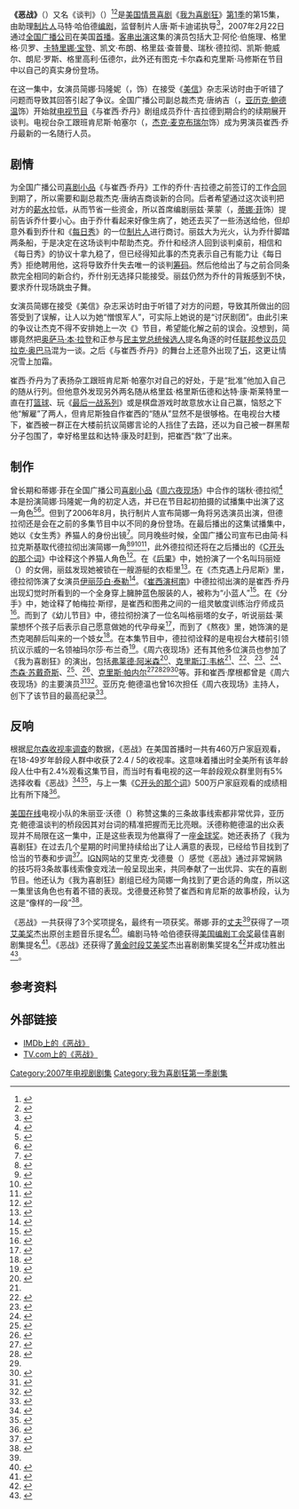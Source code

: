 {{noteTA
|G1=Movie
|G2=Show
|T=zh-cn:恶战; zh-tw:惡戰; zh-hk:惡戰;
|1=zh-cn:我为喜剧狂; zh-tw:超級製作人; zh-hk:娛樂揸Fit人;
|2=zh-hk:嘉芙蓮娜·寶頓;zh-cn:卡特里娜·宝登
|3=zh-hk:珍·嘉露絲姬;zh-cn=简·科拉克斯基;
|4=zh-cn:奥巴马; zh-tw:歐巴馬; zh-hk:奧巴馬;
|5=zh-cn:贝拉克; zh-tw:巴拉克; zh-hk:巴拉克;
|6=zh:奥萨马·本·拉登; zh-tw:奧薩瑪·賓·拉登; zh-hk:奧薩瑪·賓·拉登; zh-cn:奥萨马·本·拉登; zh-sg:奥薩瑪·拉登;
}}
{{Infobox television episode
| Title        = 恶战<br>Hard Ball
| Series       = [[我为喜剧狂|我为喜剧狂]]
| Image        =  <!-- No-free image with insufficient rationale [[Image:30_Rock_season_1_episode_15.png|250px]] -->
| Caption      = Jenna appearing on ''[[Hardball_with_Chris_Matthews|Hardball with Chris Matthews]]''.
| Season       = 1
| Episode      = 15
| Airdate      = {{Start date|2007|02|22}}
| Production   = 115
| Writer       = {{link-en|马特·哈伯德|Matt Hubbard}}
| Director     = {{link-en|唐·斯卡迪诺|Don Scardino}}
| Photographer = 瓦尼亚·西恩祖尔（{{lang|en|Vanja Černjul}}）
| Guests       = *[[大卫·阿伦·伯施理|大卫·阿伦·伯施理]]饰阿兰（{{lang|en|阿伦}}）
*格里格·贝罗（{{lang|en|Gregg Bello}}）饰每日秀制片人
*[[卡特里娜·宝登|卡特里娜·宝登]]饰施乐·泽洛克斯（{{lang|en|Cerie Xerox}}）
*凯文·布朗（{{lang|en|Kevin Brown}}）饰达特·康·斯莱特里（{{lang|en|Dot Com Slattery}}）
*{{link-en|图克·卡尔森|Tucker Carlson}}以自己的真实身份登场
*格里兹·查普曼（{{lang|en|Grizz Chapman}}）饰格里兹·格里斯伍德（{{lang|en|Grizz Griswold}}）
*{{link-en|瑞秋·德拉彻|Rachel Dratch}}饰玛尔莎·布兰奇（{{lang|en|Martha Blanch}}）
*{{link-en|克里斯·马修斯|Chris Matthews}}以自己的真实身份登场
*{{link-en|凯斯·鲍威尔|Keith Powell}}饰图弗·斯帕洛克
*朗尼·罗斯（{{lang|en|Lonny Ross}}）饰乔什·吉拉德（{{lang|en|Josh Girard}}）
*格里高利·伍德尔（{{lang|en|Gregory Wooddell}}）饰麦克（{{lang|en|Mike}}）
| Episode list = [[我为喜剧狂_(第1季)|《我为喜剧狂》 (第1季)]]<br>[[我为喜剧狂剧集列表|我为喜剧狂剧集列表]]
| Prev         = [[C开头的那个词|C开头的那个词]]
| Next         = [[源头奖_(我为喜剧狂)|源头奖]]
}}

'''《恶战》'''（{{lang-en|''Hard Ball''}}）又名《谈判》（{{lang-en|''Negotiation''}}）<ref name="115alttitle">{{cite web|url=http://uk.tv.ign.com/objects/883/883326.html |title=Negotiation |accessdate=2013-08-08 |publisher=''IGN'' |archiveurl=https://web.archive.org/web/20120209221316/http://uk.tv.ign.com/objects/883/883326.html |archivedate=2012-02-09 |deadurl=yes }}</ref><ref name="115alttitle_2">{{cite web|url=http://www.wga.org/awards/awardssub.aspx?id=1516#tv |title=Writers Guild Awards |accessdate=2013-01-17 |publisher=''Writers Guild of America, West'' |archiveurl=https://web.archive.org/web/20130117005725/http://www.wga.org/awards/awardssub.aspx?id=1516 |archivedate=2013-01-17 |deadurl=yes }}</ref>是[[美国|美国]][[情景喜剧|情景喜剧]]《[[我为喜剧狂|我为喜剧狂]]》[[我为喜剧狂_(第1季)|第1季]]的第15集，由助理[[制片人|制片人]]马特·哈伯德[[编剧|编剧]]，监督制片人唐·斯卡迪诺执导<ref name="sreen">{{cite web|url=http://www.screenrush.co.uk/television/television-813/season-2600/ |title=30 Rock: Episodes |publisher=Screenrush (AlloCiné) |accessdate=2013-07-28 |location=London |archiveurl=https://web.archive.org/web/20120730001543/http://www.screenrush.co.uk/television/television-813/season-2600/ |archivedate=2012-07-30 |deadurl=no }}</ref>，2007年2月22日通过[[全国广播公司|全国广播公司]]在美国[[首演|首播]]。[[友情客串|客串出演]]这集的演员包括大卫·阿伦·伯施理、格里格·贝罗、[[卡特里娜·宝登|卡特里娜·宝登]]、凯文·布朗、格里兹·查普曼、瑞秋·德拉彻、凯斯·鲍威尔、朗尼·罗斯、格里高利·伍德尔，此外还有图克·卡尔森和克里斯·马修斯在节目中以自己的真实身份登场。

在这一集中，女演员简娜·玛隆妮（{{lang|en|Jenna Maroney}}，{{link-en|简·科拉克斯基|Jane Krakowski}}饰）在接受《[[美信|美信]]》杂志采访时由于听错了问题而导致其回答引起了争议。全国广播公司副总裁杰克·唐纳吉（{{lang|en|Jack Donaghy}}，[[亚历克·鲍德温|亚历克·鲍德温]]饰）开始就[[电视节目|电视节目]]《{{lang|en|TGS}}与崔西·乔丹》剧组成员乔什·吉拉德到期合约的续期展开谈判。电视台杂工跟班肯尼斯·帕塞尔（{{lang|en|Kenneth Parcell}}，[[杰克·麦克布瑞尔|杰克·麦克布瑞尔]]饰）成为男演员崔西·乔丹最新的一名随行人员。

==剧情==
为全国广播公司[[喜剧小品|喜剧小品]]《{{lang|en|TGS}}与崔西·乔丹》工作的乔什·吉拉德之前签订的工作[[合同|合同]]到期了，所以需要和副总裁杰克·唐纳吉商谈新的合同。后者希望通过这次谈判把对方的[[薪水|薪水]]拉低，从而节省一些资金，所以首席编剧丽兹·莱蒙（{{lang|en|Liz Lemon}}，[[蒂娜·菲|蒂娜·菲]]饰）提前告诉乔什要小心。由于乔什看起来好像生病了，她还去买了一些汤送给他，但却意外看到乔什和《[[每日秀|每日秀]]》的一位[[制片人|制片人]]进行商讨。丽兹大为光火，认为乔什脚踏两条船，于是决定在这场谈判中帮助杰克。乔什和经济人回到谈判桌前，相信和《每日秀》的协议十拿九稳了，但已经得知此事的杰克表示自己有能力让《每日秀》拒绝聘用他，这将导致乔什失去唯一的谈判[[筹码|筹码]]。然后他给出了与之前合同条款完全相同的新合约，乔什别无选择只能接受。丽兹仍然为乔什的背叛感到不快，要求乔什现场跳虫子舞。

女演员简娜在接受《美信》杂志采访时由于听错了对方的问题，导致其所做出的回答受到了误解，让人以为她“憎恨军人”，可实际上她说的是“讨厌剧团”。由此引来的争议让杰克不得不安排她上一次《{{link-en|与克里斯·马修斯的恶战|Hardball with Chris Matthews}}》节目，希望能化解之前的误会。没想到，简娜竟然把[[奥萨马·本·拉登|奥萨马·本·拉登]]和正参与[[民主党_(美国)|民主党]][[美国总统|总统]][[候选人|候选人]]提名角逐的时任[[联邦参议员|联邦参议员]][[贝拉克·奥巴马|贝拉克·奥巴马]]混为一谈。之后《{{lang|en|TGS}}与崔西·乔丹》的舞台上还意外出现了[[卐|卐]]，这更让情况雪上加霜。

崔西·乔丹为了表扬杂工跟班肯尼斯·帕塞尔对自己的好处，于是“批准”他加入自己的随从行列。但他意外发现另外两名随从格里兹·格里斯伍德和达特·康·斯莱特里一直在打[[篮球|篮球]]、玩《[[最后一战系列|最后一战系列]]》或是棋盘游戏时故意放水让自己赢，恼怒之下他“解雇”了两人，但肯尼斯独自作崔西的“随从”显然不是很够格。在电视台大楼下，崔西被一群正在大楼前抗议简娜言论的人挡住了去路，还以为自己被一群黑帮分子包围了，幸好格里兹和达特·康及时赶到，把崔西“救”了出来。

==制作==
曾长期和蒂娜·菲在全国广播公司[[喜剧小品|喜剧小品]]《[[周六夜现场|周六夜现场]]》中合作的瑞秋·德拉彻<ref>{{cite news|first=Christopher |last=Goodwin |url=http://www.theguardian.com/lifeandstyle/2008/may/11/women.television |title=And funny with it |accessdate=2013-07-31 |date=2008-05-11 |work=The Guardian |archiveurl=https://web.archive.org/web/20090225222859/http://www.guardian.co.uk/lifeandstyle/2008/may/11/women.television |archivedate=2009-02-25 |deadurl=no }}</ref>本是扮演简娜·玛隆妮一角的初定人选，并已在节目起初拍摄的试播集中出演了这一角色<ref>{{cite news|first=Justin |last=Ravitz |title=Unemployment’s a Downer for ''SNL''-er Dratch |url=http://nymag.com/news/intelligencer/45792/ |publisher=''New York Magazine'' |date=2008-04-07 |accessdate=2013-07-28 |archiveurl=https://web.archive.org/web/20121013011052/http://nymag.com/news/intelligencer/45792/ |archivedate=2012-10-13 |deadurl=no }}</ref><ref name="ew fine">{{cite news|first=Kristen |last=Baldwin |url=http://www.ew.com/ew/article/0,,20033897_2,00.html |title=One Fine Fey |accessdate=2013-07-31 |date=2007-04-10 |work=Entertainment Weekly |page=2 |archiveurl=https://web.archive.org/web/20121018010111/http://www.ew.com/ew/article/0%2C%2C20033897_2%2C00.html |archivedate=2012-10-18 |deadurl=no }}</ref>。但到了2006年8月，执行制片人{{link-en|洛恩·迈克尔斯|Lorne Michaels}}宣布简娜一角将另选演员出演，但德拉彻还是会在之前的多集节目中以不同的身份登场。在最后播出的这集试播集中，她以《女生秀》养猫人的身份出镜<ref name="michaelsaboutdratch">{{cite news|first=Michael |last=Schneider |title=Inside Move: Dratch latched to multiple ''Rock'' roles |url=http://variety.com/2006/scene/news/inside-move-dratch-latched-to-multiple-rock-roles-1200342025/ |publisher=''Variety'' |date=2006-08-14 |accessdate=2013-07-28 |archiveurl=https://web.archive.org/web/20120516190758/http://www.variety.com/index.asp?layout=story&articleID=VR1117948462&cs=1 |archivedate=2012-05-16 |deadurl=no }}</ref>。同月晚些时候，全国广播公司宣布已由简·科拉克斯基取代德拉彻出演简娜一角<ref name="dratchout">{{cite news|url=http://www.zap2it.com/tv/news/zap-janekrakowskijoins30rock,0,1779072.story?coll=zap-tv-headlines |title='Ally' Cat Krakowski Joins '30 Rock' |accessdate=2013-07-28 |date=2006-08-17 |publisher=Zap2it |archiveurl=https://web.archive.org/web/20120927030648/http://www.zap2it.com/tv/news/zap-janekrakowskijoins30rock%2C0%2C1779072.story?coll=zap-tv-headlines |archivedate=2012-09-27 |deadurl=yes }}</ref><ref name="dratchout_2">{{cite news|first=Joel |last=Keller |title=Jane Krakowski added to ''30 Rock'' |url=http://www.aoltv.com/2006/08/17/jane-krakowski-added-to-30-rock/ |publisher=''AOL'' TV Squad |date=2008-08-17 |accessdate=2013-07-28 |archiveurl=https://web.archive.org/web/20120813214025/http://www.aoltv.com/2006/08/17/jane-krakowski-added-to-30-rock/ |deadurl=no |archivedate=2012-08-13 }}</ref><ref name="dratchout_3">{{cite news|first=Colin |last=Mahan |title=''30 Rock'' adds Jane Krakowski |url=http://www.tv.com/news/30-rock-adds-jane-krakowski--5917/ |publisher=TV.com |date=2006-08-16 |accessdate=2013-07-28 |archiveurl=https://web.archive.org/web/20080615234403/http://www.tv.com/ally-mcbeal/show/168/story/5917.htmlom_act%3Dconvert%26om_clk%3Dheadlinessh |archivedate=2008-06-15 |deadurl=yes }}</ref><ref>{{cite news|first=Rebecca |last=Traister |url=http://www.salon.com/life/broadsheet/2010/04/14/tina_fey_backlash/ |title=The Tina Fey backlash |accessdate=2013-07-31 |date=2010-04-14 |publisher=Salon.com |archiveurl=https://web.archive.org/web/20110820213538/http://www.salon.com/life/broadsheet/2010/04/14/tina_fey_backlash |archivedate=2011-08-20 |deadurl=no }}</ref>，此外德拉彻还将在之后播出的《[[C开头的那个词|C开头的那个词]]》中诠释这个养猫人角色<ref name="plotreference">{{cite episode |title=Pilot |episodelink=试播集 (我为喜剧狂) |series=30 Rock |credits=Writer: Tina Fey; Director: Adam Bernstein |network=NBC Universal |station=NBC |airdate=2006-10-11 |season=1 |number=1}}</ref>。在《[[后果_(我为喜剧狂)|后果]]》中，她扮演了一个名叫玛丽娅（{{lang|en|Maria}}）的女佣，丽兹发现她被锁在一艘游艇的衣柜里<ref name="theaftermath">{{cite episode |title=The Aftermath |series=30 Rock |serieslink=我为喜剧狂 |credits=Writer: Tina Fey; Director: Adam Bernstein |network=NBC Universal |station=NBC |airdate=2006-10-18 |season=1 |number=2}}</ref>。在《杰克遇上丹尼斯》里，德拉彻饰演了女演员[[伊丽莎白·泰勒|伊丽莎白·泰勒]]<ref>{{cite episode |title=Jack Meets Dennis |series=30 Rock |credits=Writer: Jack Burditt; Director: Juan J. Campanella |network=NBC Universal |station=NBC |airdate=2006-11-30 |season=1 |number=6}}</ref>。《[[崔西演柯南|崔西演柯南]]》中德拉彻出演的是崔西·乔丹出现幻觉时所看到的一个全身穿上臃肿蓝色服装的人，被称为“小蓝人”<ref name="tracydoesconan">{{cite episode |title=Tracy Does Conan|series=30 Rock |credits=Writer: Tina Fey; Director: Adam Bernstein |network[NBC Universal |station=NBC |airdate=2006-12-07 |season=1 |number=7}}</ref>。在《分手》中，她诠释了帕梅拉·斯缪，是崔西和图弗之间的一组灵敏度训练治疗师成员<ref name="break">{{cite web|url=http://www.imdb.com/title/tt0905647/ |title="30 Rock" The Break-Up (2006) |accessdate=2013-08-01 |publisher=IMDb |archiveurl=https://web.archive.org/web/20120802103415/http://www.imdb.com/title/tt0905647/ |archivedate=2012-08-02 |deadurl=no }}</ref>。而到了《幼儿节目》中，德拉彻扮演了一位名叫格丽塔的女子，听说丽兹·莱蒙想怀个孩子后表示自己愿意做她的代孕母亲<ref name="baby show">{{cite episode |title=The Baby Show |series=30 Rock |credits=Writer: Jack Burditt; Director: Michael Engler |network=NBC Universal |station=NBC |airdate=2007-01-04 |season=1 |number=9}}</ref>，而到了《熬夜》里，她饰演的是杰克喝醉后叫来的一个妓女<ref>{{cite episode |title=Up All Night |series=30 Rock |credits=Writer: Tina Fey; Director: Michael Engler |network=NBC Universal |station=NBC |airdate=2007-02-08 |season=1 |number=13}}</ref>。在本集节目中，德拉彻诠释的是电视台大楼前引领抗议示威的一名领袖玛尔莎·布兰奇<ref name="theaftermath">{{cite episode |title=Hard Ball |series=30 Rock |credits=Writer: Matt Hubbard; Director: Don Scardino |network=NBC Universal |station=NBC |airdate=2007-02-22 |season=1 |number=15}}</ref>。《周六夜现场》还有其他多位演员也参加了《我为喜剧狂》的演出，包括[[弗莱德·阿米森|弗莱德·阿米森]]<ref name="somebody to love">{{cite news|first=Robert |last=Canning |url=http://uk.ign.com/articles/2007/11/16/30-rock-somebody-to-love-review |title=''30 Rock'': "Somebody to Love" Review |accessdate=2013-07-31 |publisher=IGN |archiveurl=https://web.archive.org/web/20121022114115/http://www.ign.com/articles/2007/11/16/30-rock-somebody-to-love-review |archivedate=2012-10-22 |deadurl=no }}</ref>、[[克里斯汀·韦格|克里斯汀·韦格]]<ref name="somebody to love" />、{{link-en|威尔·福特|Will Forte}}<ref>{{cite news|url=http://www.tvguide.com/episode-recaps/30-rock/february-1-2007-5916.aspx |first=Matt |last=Webb Mitovich |title=February 1, 2007: "It Feels Good to Laugh" |accessdate=2013-07-31 |date=2007-02-02 |work=TV Guide |archiveurl=https://web.archive.org/web/20121019174231/http://www.tvguide.com/tvshows/30-rock/episode-12-season-1/281135 |archivedate=2012-10-19|deadurl=yes }}</ref>、{{link-en|莫莉·香侬|Molly Shannon}}<ref>{{cite episode |title=The Fighting Irish |series=30 Rock |credits=Writer: Jack Burditt; Director: Dennie Gordon |network=NBC Universal |station=NBC |airdate=2007-03-08 |season=1 |number=17}}</ref>、{{link-en|霍拉提奥·桑斯|Horatio Sanz}}<ref>{{cite web|url=http://tv.yahoo.com/30-rock/show/anna-howard-shaw-day/episode/229969/castcrew;_ylt=ApAQxiuPKcM.m1DE6hlJnR6xo9EF |title=30 Rock — Anna Howard Shaw Day |accessdate=2011-06-15 |publisher=Yahoo! TV |archiveurl=https://web.archive.org/web/20110615061125/http://tv.yahoo.com/30-rock/show/anna-howard-shaw-day/episode/229969/castcrew%3B_ylt%3DApAQxiuPKcM.m1DE6hlJnR6xo9EF |archivedate=2011-06-15 |deadurl=yes }}</ref>、[[杰森·苏戴奇斯|杰森·苏戴奇斯]]、<ref name="sudeikis">{{cite news|first=Whitney|last=Matheson|title=A chat with ... ''30 Rock'' and ''SNL'' star Jason Sudeikis|url=http://content.usatoday.com/communities/popcandy/post/2007/04/159575/1|work=USA Today|date=2007-04-19|accessdate=2013-07-31|archive-date=2013-07-31|archive-url=https://web.archive.org/web/20130731101104/http://content.usatoday.com/communities/popcandy/post/2007/04/159575/1|dead-url=no}}</ref>、{{link-en|简·霍克斯|Jan Hooks}}<ref>{{cite news|first=Alan |last=Sepinwall |url=http://www.nj.com/entertainment/tv/index.ssf/2010/02/30_rock_verna_jan_hooks_guest-.html |title=30 Rock, 'Verna': Jan Hooks guest-stars |accessdate=2013-08-02 |date=2010-02-04 |work=The Star-Ledger |archiveurl=https://web.archive.org/web/20121010221813/http://www.nj.com/entertainment/tv/index.ssf/2010/02/30_rock_verna_jan_hooks_guest-.html |archivedate=2012-10-10 |deadurl=no }}</ref>、[[克里斯·帕内尔|克里斯·帕内尔]]<ref>{{cite web|url=http://tv.yahoo.com/30-rock/show/the-baby-show/episode/115158/castcrew;_ylt=AvuPPAZBbLa7hQG9q4bBRVivo9EF |title=30 Rock — The Baby Show |accessdate=2010-04-21 |publisher=Yahoo! TV |archiveurl=https://web.archive.org/web/20110615060804/http://tv.yahoo.com/30-rock/show/the-baby-show/episode/115158/castcrew%3B_ylt%3DAvuPPAZBbLa7hQG9q4bBRVivo9EF |archivedate=2011-06-15 |deadurl=yes }}</ref><ref>{{cite web|url=http://www.imdb.com/title/tt0931394/ |title=30 Rock The Baby Show (TV Episode 2007) |publisher=IMDb |accessdate=2013-08-02 |archiveurl=https://web.archive.org/web/20110909071159/http://www.imdb.com/title/tt0931394/ |archivedate=2011-09-09 |deadurl=no }}</ref><ref name="baby show" /><ref name="parnell">{{cite news|first=Annie |last=Barrett |authorlink= |coauthors= |title=What ''SNL'' alums besides Chris Parnell should guest on ''30 Rock''? |url=http://popwatch.ew.com/2006/12/07/what_snl_alums_/ |work= |publisher=''Entertainment Weekly'' |date=2006-12-07 |accessdate=2013-08-01 |archiveurl=https://web.archive.org/web/20130608163606/http://popwatch.ew.com/2006/12/07/what_snl_alums_/ |archivedate=2013-06-08 |deadurl=no }}</ref>等。菲和崔西·摩根都曾是《周六夜现场》的主要演员<ref>{{cite news|url=http://uk.ign.com/articles/2006/10/18/ign-interview-30-rocks-tracy-morgan |title=IGN Interview: ''30 Rock''s Tracy Morgan |accessdate=2010-03-27 |last=Fickett |first=Travis |date=2006-10-17 |publisher=IGN |archiveurl=https://web.archive.org/web/20130728020822/http://www.ign.com/articles/2006/10/18/ign-interview-30-rocks-tracy-morgan |archivedate=2013-07-28 |deadurl=no }}</ref><ref name="tinafey_yahoo">{{cite web|url=http://tv.yahoo.com/person/tina-fey/biography.html |title=Tina Fey Biography |accessdate=2013-08-01 |last= |first= |coauthors= |date= |work= |publisher=''Yahoo!'' |deadurl=yes |archiveurl=https://web.archive.org/web/20130801081437/http://tv.yahoo.com/person/tina-fey/biography.html |archivedate=2013-08-01 }}</ref>。亚历克·鲍德温也曾16次担任《周六夜现场》主持人，创下了该节目的最高纪录<ref name="alec_snl">{{cite episode |title=Alec Baldwin/Christina Aguilera |episodelink= |series=Saturday Night Live |serieslink=周六夜现场 |credits= |network=NBC Universal |station=NBC |airdate=2006-11-11 |season=32 |seriesno= |number=5 |minutes= }}</ref>。

==反响==
根据[[尼尔森收视率调查|尼尔森收视率调查]]的数据，《恶战》在美国首播时一共有460万户家庭观看，在18-49岁年龄段人群中收获了2.4 / 5的收视率。这意味着播出时全美所有该年龄段人仕中有2.4%观看这集节目，而当时有看电视的这一年龄段观众群里则有5%选择收看《恶战》<ref>{{cite web|url=http://www.thefutoncritic.com/ratings/2007/02/27/nbc-ratings-results-for-the-week-of-feb-19-25-23731/20070227nbc04/ |title=Ratings - NBC Ratings Results for the Week of FeB_ 19-25 |publisher=The Futon Critic |accessdate=2013-08-08}}</ref><ref name="usratings">{{cite web |url=http://variety.com/2007/tv/news/season-high-for-grey-s-1117960045/ |title=Season high for 'Grey's' |accessdate=2013-08-08 |last=Kissell |first=Rick |date=2007-02-23 |publisher=''Variety'' |archive-date=2013-08-08 |archive-url=https://web.archive.org/web/20130808051345/http://variety.com/2007/tv/news/season-high-for-grey-s-1117960045/ |dead-url=no }}</ref>，与上一集《[[C开头的那个词|C开头的那个词]]》500万户家庭观看的成绩相比有所下降<ref>{{cite web|url=http://www.thefutoncritic.com/news.aspx?id=20070221nbc02|title=NBC Ratings Results For The Week Of Feb. 12-18|accessdate=2013-08-07|publisher=The Futon Critic|archive-date=2012-09-09|archive-url=https://www.webcitation.org/6AXtZQTHH?url=http://www.thefutoncritic.com/news.aspx?id=20070221nbc02|dead-url=no}}</ref>。

[[美国在线|美国在线]]电视小队的朱丽亚·沃德（{{lang|en|Julia Ward}}）称赞这集的三条故事线索都非常优异，亚历克·鲍德温谈判的桥段因其对台词的精准把握而无比亮眼。沃德称鲍德温的出众表现并不局限在这一集中，正是这些表现为他赢得了一座[[金球奖|金球奖]]。她还表扬了《我为喜剧狂》在过去几个星期的时间里持续给出了让人满意的表现，已经给节目找到了恰当的节奏和步调<ref>{{cite web|url=http://www.aoltv.com/2007/02/23/30-rock-hard-ball/ |title=''30 Rock'': Hard Ball - TV Squad |accessdate=2013-08-08 |author=Ward, Julia |date=2007-02-23 |publisher=TV Squad |archiveurl=https://web.archive.org/web/20120829195855/http://www.aoltv.com/2007/02/23/30-rock-hard-ball/ |archivedate=2012-08-29 |deadurl=no }}</ref>。[[IGN|IGN]]网站的艾里克·戈德曼（{{lang|en|Eric Goldman}}）感觉《恶战》通过非常娴熟的技巧将3条故事线索像变戏法一般呈现出来，共同奉献了一出优异、实在的喜剧节目。他还认为《我为喜剧狂》剧组已经为简娜一角找到了更合适的角度，所以这一集里该角色也有着不错的表现。戈德曼还称赞了崔西和肯尼斯的故事桥段，认为这是“像样的一段”<ref>{{cite web|url=http://au.ign.com/articles/2007/02/23/30-rock-hard-ball-review |title=IGN: ''30 Rock'': "Hard Ball" Review |accessdate=2013-08-08 |author=Goldman, Eric |date=2007-02-23 |publisher=IGN |archiveurl=https://web.archive.org/web/20121023052640/http://www.ign.com/articles/2007/02/23/30-rock-hard-ball-review |archivedate=2012-10-23 |deadurl=no }}</ref>。

《恶战》一共获得了3个奖项提名，最终有一项获奖。蒂娜·菲的[[丈夫|丈夫]]{{link-en|杰夫·里士满|Jeff Richmond}}<ref name="tinafey_yahoo" />获得了一项[[艾美奖|艾美奖]]杰出原创主题音乐提名<ref name="07emmynoms">{{cite web|url=http://www.nyc.gov/html/film/html/news/080107_moftb_applauds_nyc.shtml |title=Mayor's Office of Film, Theatre & Broadcasting |accessdate=2012-10-20 |date=2007-08-01 |work=Mayor's Office of Film, Theatre & Broadcasting Official Website |archiveurl=https://web.archive.org/web/20121020195545/http://www.nyc.gov/html/film/html/news/080107_moftb_applauds_nyc.shtml |archivedate=2012-10-20 |deadurl=yes }}</ref>。编剧马特·哈伯德获得[[美国编剧工会奖|美国编剧工会奖]]最佳喜剧剧集提名<ref name="wga08noms">{{cite press release|title=Writers Guild Awards 2008 Nominations |publisher=''Writers Guild of America, West'' |url=http://www.wga.org/awards/awardssub.aspx?id=1516#tv |accessdate=2013-01-17 |archiveurl=https://web.archive.org/web/20130117005725/http://www.wga.org/awards/awardssub.aspx?id=1516 |archivedate=2013-01-17 |deadurl=yes }}</ref>。《恶战》还获得了[[黄金时段艾美奖|黄金时段艾美奖]]杰出喜剧剧集奖提名<ref name="emmysubmits_1">{{cite web|url=http://theenvelope.latimes.com/awards/emmys/la-en-contentioncomedymay30,0,877718.story |title=In Contention: Comedy |accessdate=2013-08-08 |last=O'Neil |first=Tom |date=2007-05-30 |publisher=''Los Angeles Times'' |archiveurl=https://web.archive.org/web/20121226004124/http://theenvelope.latimes.com/awards/emmys/la-en-contentioncomedymay30%2C0%2C877718.story |archivedate=2012-12-26 |deadurl=no }}</ref>并成功胜出<ref name="07emmywinners">{{cite press release|title=30 Rock |publisher=''Academy of Television Arts & Sciences'' |url=http://www.emmys.com/shows/30-rock |accessdate=2013-08-08 |archiveurl=https://web.archive.org/web/20130515050653/http://www.emmys.com/shows/30-rock |archivedate=2013-05-15 |deadurl=no }}</ref>。

==参考资料==
{{reflist|2}}

== 外部链接 ==
*[http://www.imdb.com/title/tt0944244/ IMDb上的《恶战》] {{Wayback|url=http://www.imdb.com/title/tt0944244/ |date=20210101201805 }}
*[http://www.tv.com/30-rock/hard-ball/episode/956230/summary.html TV.com上的《恶战》] {{Wayback|url=http://www.tv.com/30-rock/hard-ball/episode/956230/summary.html |date=20090426045522 }}
{{30 Rock Season One}}
{{portal bar|电视剧|美国}}
[[Category:2007年电视剧剧集|Category:2007年电视剧剧集]]
[[Category:我为喜剧狂第一季剧集|Category:我为喜剧狂第一季剧集]]
{{Good article}}